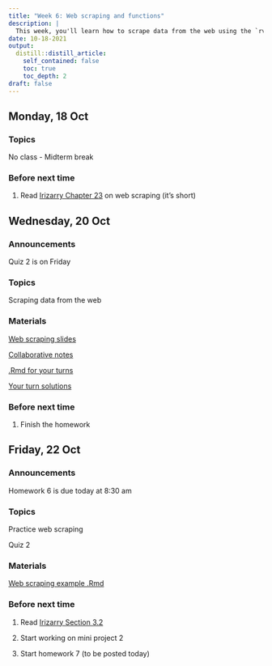 ```yaml
---
title: "Week 6: Web scraping and functions"
description: |
  This week, you'll learn how to scrape data from the web using the `rvest` package and how to write basic functions.
date: 10-18-2021
output:
  distill::distill_article:
    self_contained: false
    toc: true
    toc_depth: 2
draft: false
---
```


## Monday, 18 Oct

### Topics

No class - Midterm break


### Before next time

1. Read [Irizarry Chapter 23](https://rafalab.github.io/dsbook/web-scraping.html) on web scraping (it's short)



## Wednesday, 20 Oct

### Announcements

Quiz 2 is on Friday


### Topics

Scraping data from the web

### Materials

[Web scraping slides](https://stat220-fa21.github.io/class_materials/slides/14-scraping.pdf)

[Collaborative notes](https://docs.google.com/document/d/1CT1d3zBJl1aToV_rP7hCx2eeKGzcrGYhUVjcaTDPrMo/edit?usp=sharing)

[.Rmd for your turns](https://stat220-fa21.github.io/class_materials/activities/15-web-scraping.Rmd)

[Your turn solutions](https://stat220-fa21.github.io/class_materials/activities/15-soln-web-scraping.pdf)

### Before next time

1. Finish the homework



## Friday, 22 Oct

### Announcements

Homework 6 is due today at 8:30 am

### Topics

Practice web scraping

Quiz 2

### Materials

[Web scraping example .Rmd](https://stat220-fa21.github.io/class_materials/activities/16-web-scraping2.Rmd)


### Before next time

1. Read [Irizarry Section 3.2](https://rafalab.github.io/dsbook/programming-basics.html#defining-functions)

1. Start working on mini project 2

1. Start homework 7 (to be posted today)
